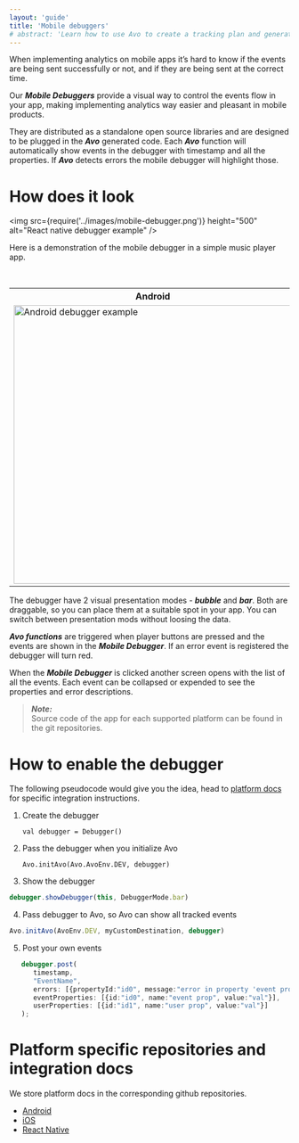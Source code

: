 ```yaml
---
layout: 'guide'
title: 'Mobile debuggers'
# abstract: 'Learn how to use Avo to create a tracking plan and generate high quality, actionable data.'
---
```


When implementing analytics on mobile apps it’s hard to know if the events are being sent successfully or not, and if they are being sent at the correct time.

Our **_Mobile Debuggers_** provide a visual way to control the events flow in your app, making implementing analytics way easier and pleasant in mobile products.

They are distributed as a standalone open source libraries and are designed to be plugged in the **_Avo_** generated code. Each **_Avo_** function will automatically show events in the debugger with timestamp and all the properties.
If **_Avo_** detects errors the mobile debugger will highlight those.

# <a name="look"></a> How does it look

<img
  src={require('../images/mobile-debugger.png')}
  height="500"
  alt="React native debugger example"
/>

Here is a demonstration of the mobile debugger in a simple music player app.

<br />

<table>

<tr>
 <th scope="col">Android</th>
 <th scope="col">iOS</th>
 <th scope="col">React Native</th>
</tr>
<tr>
 <td height="500" style={{"padding":10}}>
  <img
    src={require('../images/android-debugger-example.gif')}
    height="500"
    alt="Android debugger example"
  />
 </td>
 <td height="500" style={{"padding":10}}>
    <img
      src={require('../images/ios-debugger-example.gif')}
      height="500"
      alt="iOS debugger example"
    />
 </td>
 <td height="500" style={{"padding":10}}>
  <img
    src={require('../images/rn-debugger-example.gif')}
    height="500"
    alt="React native debugger example"
  />
 </td>
</tr>
</table>

The debugger have 2 visual presentation modes - **_bubble_** and **_bar_**. Both are draggable, so you can place them at a suitable spot in your app.
You can switch between presentation mods without loosing the data.

**_Avo functions_** are triggered when player buttons are pressed and the events are shown in the **_Mobile Debugger_**. If an error event is registered the debugger will turn red.

When the **_Mobile Debugger_** is clicked another screen opens with the list of all the events. Each event can be collapsed or expended to see the properties and error descriptions.

> **_Note:_** <br/>
> Source code of the app for each supported platform can be found in the git repositories.

# <a name="how-to-enable"></a> How to enable the debugger

The following pseudocode would give you the idea, head to <a href="#platform-docs">platform docs</a> for specific integration instructions.

1. Create the debugger

   `val debugger = Debugger()`

2. Pass the debugger when you initialize Avo

   `Avo.initAvo(Avo.AvoEnv.DEV, debugger)`

3. Show the debugger

```typescript
debugger.showDebugger(this, DebuggerMode.bar)
```

4. Pass debugger to Avo, so Avo can show all tracked events

```typescript
Avo.initAvo(AvoEnv.DEV, myCustomDestination, debugger)
```

5. Post your own events

```typescript
   debugger.post(
      timestamp,
      "EventName",
      errors: [{propertyId:"id0", message:"error in property 'event prop' with id 'id0'"}],
      eventProperties: [{id:"id0", name:"event prop", value:"val"}],
      userProperties: [{id:"id1", name:"user prop", value:"val"}]
   );
```

# <a name="platform-docs"></a> Platform specific repositories and integration docs

We store platform docs in the corresponding github repositories.

- <a href="https://github.com/avohq/android-analytics-debugger">Android</a>
- <a href="https://github.com/avohq/ios-analytics-debugger">iOS</a>
- <a href="https://github.com/avohq/react-native-analytics-debugger">
    React Native
  </a>
